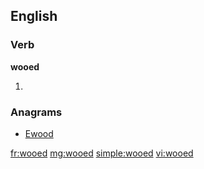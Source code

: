 ==English==

===Verb===
'''wooed'''

# {{past of|woo}}

===Anagrams===
* [[Ewood#English|Ewood]]

[[fr:wooed]]
[[mg:wooed]]
[[simple:wooed]]
[[vi:wooed]]
